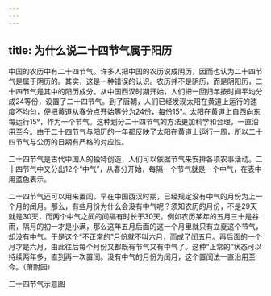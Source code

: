 ```yaml
---
---
---
```

title: 为什么说二十四节气属于阳历
---




中国的农历中有二十四节气。许多人把中国的农历说成阴历，因而也认为二十四节气是属于阴历的。其实，这是一种错误的认识。农历并不是阴历，而是阴阳历，二十四节气是其中的阳历成分。从中国西汉时期开始，人们把一回归年按时间平均分成24等份，设置了二十四节气。到了唐朝，人们已经发现太阳在黄道上运行的速度不均匀，便把黄道从春分点开始等分为24份，每份15°。太阳在黄道上自西向东每运行15°，作为一个节气。这种划分二十四节气的方法更加科学和合理，一直沿用至今。由于二十四节气与阳历的一年都反映了太阳在黄道上运行一周，所以二十四节气与公历的日期有严格的对应性。

二十四节气是古代中国人的独特创造，人们可以依据节气来安排各项农事活动。二十四节气中又分出12个“中气”，从春分开始，每隔一个节气就是一个中气，在表中用蓝色表示。



二十四节气还可以用来置闰。早在中国西汉时期，已经规定没有中气的月份为上一个月的闰月。那么，有些月份为什么会没有中气呢？须知农历的月份，不是29天就是30天，而两个中气之间的间隔有时长于30天。例如农历某年的五月三十是谷雨，隔月的初一才是小满，那么这年五月后面的这一个月里就只有立夏这个节气，却没有中气。于是这个“不正常的”月份就不叫六月，而成了闰五月。再后面的一个月才是六月，由此往后每个月份又都既有节气又有中气了。这种“正常的”状态可以持续两年多，直到再一次置闰。没有中气的月份为闰月，这个置闰法一直沿用至今。（萧耐园）

二十四节气示意图